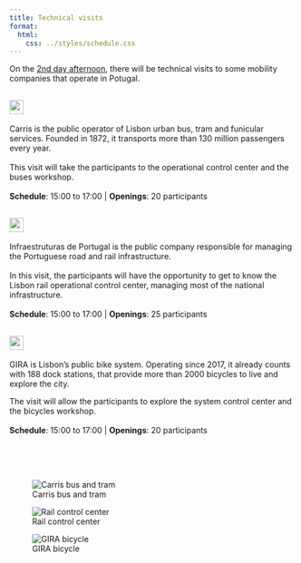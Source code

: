 ```yaml
---
title: Technical visits
format:
  html:
    css: ../styles/schedule.css
---
```


On the [2nd day afternoon](/forum/day2.html), there will be technical visits to some mobility companies that operate in Potugal.

## <img style="height: calc(1.29rem + 0.48vw)" src="https://carris.pt/media/q04iikx3/logosvg.svg"/>

Carris is the public operator of Lisbon urban bus, tram and funicular services. Founded in 1872, it transports more than 130 million passengers every year.
<br/><br/>
This visit will take the participants to the operational control center and the buses workshop.
<br/><br/>
**Schedule**: 15:00 to 17:00 | 
**Openings**: 20 participants

## <img style="height: calc(1.29rem + 0.48vw)" src="https://www.infraestruturasdeportugal.pt/themes/ip_corporativo_theme/images/logo-cor.png"/>

Infraestruturas de Portugal is the public company responsible for managing the Portuguese road and rail infrastructure.
<br/><br/>
In this visit, the participants will have the opportunity to get to know the Lisbon rail operational control center, managing most of the national infrastructure.
<br/><br/>
**Schedule**: 15:00 to 17:00 | 
**Openings**: 25 participants

## <img style="height: calc(1.29rem + 0.48vw)" src="https://www.gira-bicicletasdelisboa.pt/wp-content/themes/gira/resources/assets/images/logo_gira.svg"/>

GIRA is Lisbon's public bike system. Operating since 2017, it already counts with 188 dock stations, that provide more than 2000 bicycles to live and explore the city.

The visit will allow the participants to explore the system control center and the bicycles workshop.
<br/><br/>
**Schedule**: 15:00 to 17:00 | 
**Openings**: 20 participants

<br/><br/><br/>

::: {layout="[[35,30,35]]" layout-valign="center"}

![Carris bus and tram](https://carris.pt/media/hctfu2l1/t_paco_carris.jpg?crop=0,0.28361204013377928,0,0.10916623003961472&cropmode=percentage&width=1366&height=525&rnd=133536028435800000)

![Rail control center](https://www.infraestruturasdeportugal.pt/sites/default/files/2023-11/1150x550%20%284%29.jpg)

![GIRA bicycle](https://www.gira-bicicletasdelisboa.pt/wp-content/themes/gira/resources/assets/images/about-img-1.jpg)
:::